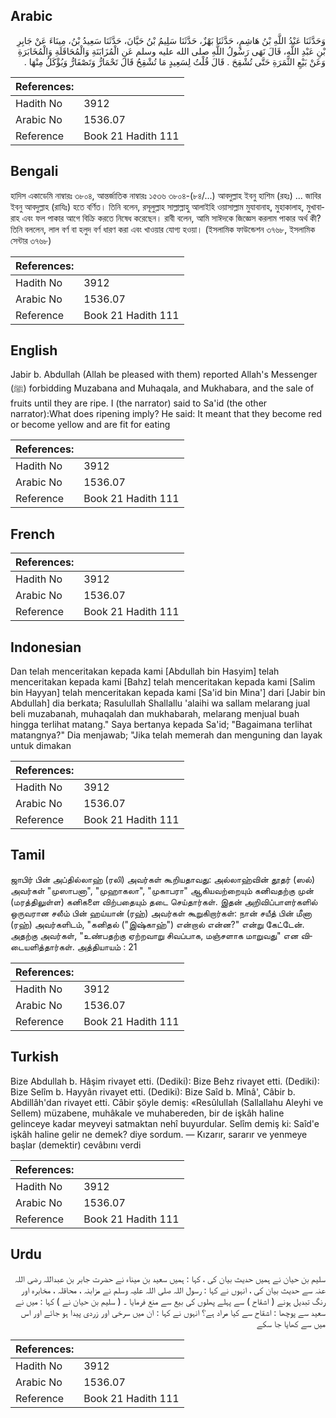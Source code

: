 ## Arabic


<div dir="rtl" lang="ar" style={{fontSize:'larger',backgroundColor:'#f8f9fa',padding:20}}>
وَحَدَّثَنَا عَبْدُ اللَّهِ بْنُ هَاشِمٍ، حَدَّثَنَا بَهْزٌ، حَدَّثَنَا سَلِيمُ بْنُ حَيَّانَ، حَدَّثَنَا سَعِيدُ بْنُ، مِينَاءَ عَنْ جَابِرِ بْنِ عَبْدِ اللَّهِ، قَالَ نَهَى رَسُولُ اللَّهِ صلى الله عليه وسلم عَنِ الْمُزَابَنَةِ وَالْمُحَاقَلَةِ وَالْمُخَابَرَةِ وَعَنْ بَيْعِ الثَّمَرَةِ حَتَّى تُشْقِحَ ‏.‏ قَالَ قُلْتُ لِسَعِيدٍ مَا تُشْقِحُ قَالَ تَحْمَارُّ وَتَصْفَارُّ وَيُؤْكَلُ مِنْهَا ‏.‏
</div>
<div style={{backgroundColor:'#f8f9fa',padding:20, marginBottom: 10}}><table> <thead> <tr> <th>References:</th> <th></th> </tr> </thead> <tbody><tr><td>Hadith No</td><td>3912</td></tr><tr><td>Arabic No</td><td>1536.07</td></tr><tr><td>Reference</td><td>Book 21 Hadith 111</td></tr></tbody></table></div>

## Bengali


<div dir="ltr" lang="bn" style={{fontSize:'larger',backgroundColor:'#f8f9fa',padding:20}}>
হাদিস একাডেমি নাম্বারঃ ৩৮০৪, আন্তর্জাতিক নাম্বারঃ ১৫৩৬ ৩৮০৪-(৮৪/...) আবদুল্লাহ ইবনু হাশিম (রহঃ) ... জাবির ইবনু আবদুল্লাহ (রাযিঃ) হতে বর্ণিত। তিনি বলেন, রসূলুল্লাহ সাল্লাল্লাহু আলাইহি ওয়াসাল্লাম মুযাবানাহ, মুহাকালাহ, মুখাবারাহ এবং ফল পাকার আগে বিক্রি করতে নিষেধ করেছেন। রাবী বলেন, আমি সাঈদকে জিজ্ঞেস করলাম পাকার অর্থ কী? তিনি বললেন, লাল বর্ণ বা হলুদ বর্ণ ধারণ করা এবং খাওয়ার যোগ্য হওয়া। (ইসলামিক ফাউন্ডেশন ৩৭৬৮, ইসলামিক সেন্টার ৩৭৬৮)
</div>
<div style={{backgroundColor:'#f8f9fa',padding:20, marginBottom: 10}}><table> <thead> <tr> <th>References:</th> <th></th> </tr> </thead> <tbody><tr><td>Hadith No</td><td>3912</td></tr><tr><td>Arabic No</td><td>1536.07</td></tr><tr><td>Reference</td><td>Book 21 Hadith 111</td></tr></tbody></table></div>

## English


<div dir="ltr" lang="en" style={{fontSize:'larger',backgroundColor:'#f8f9fa',padding:20}}>
Jabir b. Abdullah (Allah be pleased with them) reported Allah's Messenger (ﷺ) forbidding Muzabana and Muhaqala, and Mukhabara, and the sale of fruits until they are ripe. I (the narrator) said to Sa'id (the other narrator):What does ripening imply? He said: It meant that they become red or become yellow and are fit for eating
</div>
<div style={{backgroundColor:'#f8f9fa',padding:20, marginBottom: 10}}><table> <thead> <tr> <th>References:</th> <th></th> </tr> </thead> <tbody><tr><td>Hadith No</td><td>3912</td></tr><tr><td>Arabic No</td><td>1536.07</td></tr><tr><td>Reference</td><td>Book 21 Hadith 111</td></tr></tbody></table></div>

## French


<div dir="ltr" lang="fr" style={{fontSize:'larger',backgroundColor:'#f8f9fa',padding:20}}>

</div>
<div style={{backgroundColor:'#f8f9fa',padding:20, marginBottom: 10}}><table> <thead> <tr> <th>References:</th> <th></th> </tr> </thead> <tbody><tr><td>Hadith No</td><td>3912</td></tr><tr><td>Arabic No</td><td>1536.07</td></tr><tr><td>Reference</td><td>Book 21 Hadith 111</td></tr></tbody></table></div>

## Indonesian


<div dir="ltr" lang="id" style={{fontSize:'larger',backgroundColor:'#f8f9fa',padding:20}}>
Dan telah menceritakan kepada kami [Abdullah bin Hasyim] telah menceritakan kepada kami [Bahz] telah menceritakan kepada kami [Salim bin Hayyan] telah menceritakan kepada kami [Sa'id bin Mina'] dari [Jabir bin Abdullah] dia berkata; Rasulullah Shallallu 'alaihi wa sallam melarang jual beli muzabanah, muhaqalah dan mukhabarah, melarang menjual buah hingga terlihat matang." Saya bertanya kepada Sa'id; "Bagaimana terlihat matangnya?" Dia menjawab; "Jika telah memerah dan menguning dan layak untuk dimakan
</div>
<div style={{backgroundColor:'#f8f9fa',padding:20, marginBottom: 10}}><table> <thead> <tr> <th>References:</th> <th></th> </tr> </thead> <tbody><tr><td>Hadith No</td><td>3912</td></tr><tr><td>Arabic No</td><td>1536.07</td></tr><tr><td>Reference</td><td>Book 21 Hadith 111</td></tr></tbody></table></div>

## Tamil


<div dir="ltr" lang="ta" style={{fontSize:'larger',backgroundColor:'#f8f9fa',padding:20}}>
ஜாபிர் பின் அப்தில்லாஹ் (ரலி) அவர்கள் கூறியதாவது: அல்லாஹ்வின் தூதர் (ஸல்) அவர்கள் "முஸாபனா", "முஹாகலா", "முகாபரா" ஆகியவற்றையும் கனிவதற்கு முன் (மரத்திலுள்ள) கனிகளை விற்பதையும் தடை செய்தார்கள். இதன் அறிவிப்பாளர்களில் ஒருவரான சலீம் பின் ஹய்யான் (ரஹ்) அவர்கள் கூறுகிறார்கள்: நான் சயீத் பின் மீனா (ரஹ்) அவர்களிடம், "கனிதல் ("இஷ்காஹ்") என்றால் என்ன?" என்று கேட்டேன். அதற்கு அவர்கள், "உண்பதற்கு ஏற்றவாறு சிவப்பாக, மஞ்சளாக மாறுவது" என விடையளித்தார்கள். அத்தியாயம் : 21
</div>
<div style={{backgroundColor:'#f8f9fa',padding:20, marginBottom: 10}}><table> <thead> <tr> <th>References:</th> <th></th> </tr> </thead> <tbody><tr><td>Hadith No</td><td>3912</td></tr><tr><td>Arabic No</td><td>1536.07</td></tr><tr><td>Reference</td><td>Book 21 Hadith 111</td></tr></tbody></table></div>

## Turkish


<div dir="ltr" lang="tr" style={{fontSize:'larger',backgroundColor:'#f8f9fa',padding:20}}>
Bize Abdullah b. Hâşim rivayet etti. (Dediki): Bize Behz rivayet etti. (Dediki): Bize Selîm b. Hayyân rivayet etti. (Dediki): Bize Saîd b. Mînâ', Câbir b. Abdillâh'dan rivayet etti. Câbir şöyle demiş: «Resûlullah (Sallallahu Aleyhi ve Sellem) müzabene, muhâkale ve muhabereden, bir de işkâh haline gelinceye kadar meyveyi satmaktan nehî buyurdular. Selîm demiş ki: Saîd'e işkâh haline gelir ne demek? diye sordum. — Kızarır, sararır ve yenmeye başlar (demektir) cevâbını verdi
</div>
<div style={{backgroundColor:'#f8f9fa',padding:20, marginBottom: 10}}><table> <thead> <tr> <th>References:</th> <th></th> </tr> </thead> <tbody><tr><td>Hadith No</td><td>3912</td></tr><tr><td>Arabic No</td><td>1536.07</td></tr><tr><td>Reference</td><td>Book 21 Hadith 111</td></tr></tbody></table></div>

## Urdu


<div dir="rtl" lang="ur" style={{fontSize:'larger',backgroundColor:'#f8f9fa',padding:20}}>
سلیم بن حیان نے ہمیں حدیث بیان کی ، کہا : ہمیں سعید بن میناء نے حضرت جابر بن عبداللہ رضی اللہ عنہ سے حدیث بیان کی ، انہوں نے کہا : رسول اللہ صلی اللہ علیہ وسلم نے مزابنہ ، محاقلہ ، مخابرہ اور رنگ تبدیل ہونے ( اشقاح ) سے پہلے پھلوں کی بیع سے منع فرمایا ۔ ( سلیم بن حیان نے ) کہا : میں نے سعید سے پوچھا : اشقاح سے کیا مراد ہے؟ انہوں نے کہا : ان میں سرخی اور زردی پیدا ہو جائے اور اس میں سے کھایا جا سکے
</div>
<div style={{backgroundColor:'#f8f9fa',padding:20, marginBottom: 10}}><table> <thead> <tr> <th>References:</th> <th></th> </tr> </thead> <tbody><tr><td>Hadith No</td><td>3912</td></tr><tr><td>Arabic No</td><td>1536.07</td></tr><tr><td>Reference</td><td>Book 21 Hadith 111</td></tr></tbody></table></div>